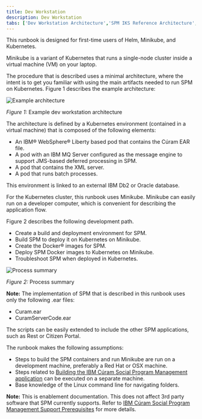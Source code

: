 ```yaml
---
title: Dev Workstation
description: Dev Workstation
tabs: ['Dev Workstation Architecture','SPM IKS Reference Architecture','Static Content Deployment Architecture']
---
```


This runbook is designed for first-time users of Helm, Minikube, and Kubernetes.

Minikube is a variant of Kubernetes that runs a single-node cluster inside a virtual machine (VM) on your laptop.

The procedure that is described uses a minimal architecture, where the intent is to get you familiar with using the main artifacts needed to run SPM on Kubernetes. Figure 1 describes the example architecture:

![Example architecture](../../../images/dev_workstation_architecture.png)
<Caption>

*Figure 1:* Example dev workstation architecture

</Caption>

The architecture is defined by a Kubernetes environment (contained in a virtual machine) that is composed of the following elements:

* An IBM® WebSphere® Liberty based pod that contains the Cúram EAR file.
* A pod with an IBM MQ Server configured as the message engine to support JMS-based deferred processing in SPM.
* A pod that contains the XML server.
* A pod that runs batch processes.

This environment is linked to an external IBM Db2 or Oracle database.

For the Kubernetes cluster, this runbook uses Minikube. Minikube can easily run on a developer computer, which is convenient for describing the application flow.

Figure 2 describes the following development path.

* Create a build and deployment environment for SPM.
* Build SPM to deploy it on Kubernetes on Minikube.
* Create the Docker® images for SPM.
* Deploy SPM Docker images to Kubernetes on Minikube.
* Troubleshoot SPM when deployed in Kubernetes.

![Process summary](../../../images/summary_process.png)
<Caption>

*Figure 2:* Process summary

</Caption>

<InlineNotification>

**Note:** The implementation of SPM that is described in this runbook uses only the following .ear files:

* Curam.ear
* CuramServerCode.ear

The scripts can be easily extended to include the other SPM applications, such as Rest or Citizen Portal.

</InlineNotification>

The runbook makes the following assumptions:

* Steps to build the SPM containers and run Minikube are run on a development machine, preferably a Red Hat or OSX machine.
* Steps related to [Building the IBM Cúram Social Program Management application](/deploy-spm/spm-build) can be executed on a separate machine.
* Base knowledge of the Linux command line for navigating folders.

<InlineNotification>

**Note:** This is enablement documentation. This does not affect 3rd party software that SPM currently supports. Refer to [IBM Cúram Social Program Management Support Prerequisites](https://www.ibm.com/software/reports/compatibility/clarity-reports/report/html/softwareReqsForProduct?deliverableId=4250BFF0E44711E9BBE3B807AD202AB8&osPlatforms=Linux&duComponentIds=S000#sw-3)
 for more details.

</InlineNotification>

